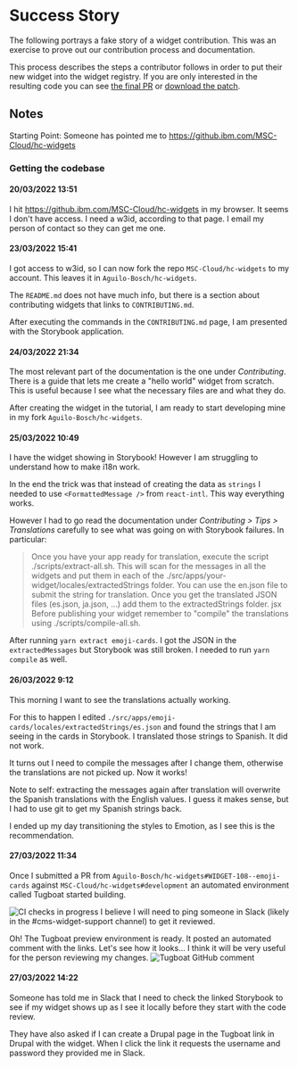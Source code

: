 
<Meta title="Documentation/Contributing/Success Story" />

# Success Story

The following portrays a fake story of a widget contribution. This was an exercise to prove out our contribution process
and documentation.

This process describes the steps a contributor follows in order to put their new widget into the widget registry. If you
are only interested in the resulting code you can see [the final PR](https://github.ibm.com/MSC-Cloud/hc-widgets/pull/39)
or <a href="./docs/emoji-trading-cards--patch.zip">download the patch</a>.

## Notes
<!-- Document what you have done -->
Starting Point: Someone has pointed me to https://github.ibm.com/MSC-Cloud/hc-widgets

### Getting the codebase
#### 20/03/2022 13:51
I hit https://github.ibm.com/MSC-Cloud/hc-widgets in my browser. It seems I don't have access. I need a w3id, according to that page. I email my person of contact so they can get me one.
#### 23/03/2022 15:41
I got access to w3id, so I can now fork the repo `MSC-Cloud/hc-widgets` to my account. This leaves it in `Aguilo-Bosch/hc-widgets`.

The `README.md` does not have much info, but there is a section about contributing widgets that links to `CONTRIBUTING.md`.

After executing the commands in the `CONTRIBUTING.md` page, I am presented with the Storybook application.

#### 24/03/2022 21:34
The most relevant part of the documentation is the one under _Contributing_. There is a guide that lets me create a "hello world" widget from scratch. This is useful because I see what the necessary files are and what they do.

After creating the widget in the tutorial, I am ready to start developing mine in my fork `Aguilo-Bosch/hc-widgets`.

#### 25/03/2022 10:49
I have the widget showing in Storybook! However I am struggling to understand how to make i18n work.

In the end the trick was that instead of creating the data as `strings` I needed to use `<FormattedMessage />` from `react-intl`. This way everything works.

However I had to go read the documentation under _Contributing > Tips > Translations_ carefully to see what was going on with Storybook failures. In particular:

> Once you have your app ready for translation, execute the script ./scripts/extract-all.sh. This will scan for the messages in all the widgets and put them in each of the ./src/apps/your-widget/locales/extractedStrings folder. You can use the en.json file to submit the string for translation. Once you get the translated JSON files (es.json, ja.json, ...) add them to the extractedStrings folder. jsx
> Before publishing your widget remember to "compile" the translations using ./scripts/compile-all.sh.

After running `yarn extract emoji-cards`. I got the JSON in the `extractedMessages` but Storybook was still broken. I needed to run `yarn compile` as well.

#### 26/03/2022 9:12

This morning I want to see the translations actually working.

For this to happen I edited `./src/apps/emoji-cards/locales/extractedStrings/es.json` and found the strings that I am seeing in the cards in Storybook. I translated those strings to Spanish. It did not work.

It turns out I need to compile the messages after I change them, otherwise the translations are not picked up. Now it works!

Note to self: extracting the messages again after translation will overwrite the Spanish translations with the English values. I guess it makes sense, but I had to use git to get my Spanish strings back.

I ended up my day transitioning the styles to Emotion, as I see this is the recommendation.

#### 27/03/2022 11:34
Once I submitted a PR from `Aguilo-Bosch/hc-widgets#WIDGET-108--emoji-cards` against `MSC-Cloud/hc-widgets#development` an automated environment called Tugboat started building.

![CI checks in progress](./docs/ci-checks-in-progress.png)
I believe I will need to ping someone in Slack (likely in the #cms-widget-support channel) to get it reviewed.

Oh! The Tugboat preview environment is ready. It posted an automated comment with the links. Let's see how it looks... I think it will be very useful for the person reviewing my changes.
![Tugboat GitHub comment](./docs/tugboat-gh-comment.png)

#### 27/03/2022 14:22
Someone has told me in Slack that I need to check the linked Storybook to see if my widget shows up as I see it locally before they start with the code review.

They have also asked if I can create a Drupal page in the Tugboat link in Drupal with the widget. When I click the link it requests the username and password they provided me in Slack.
